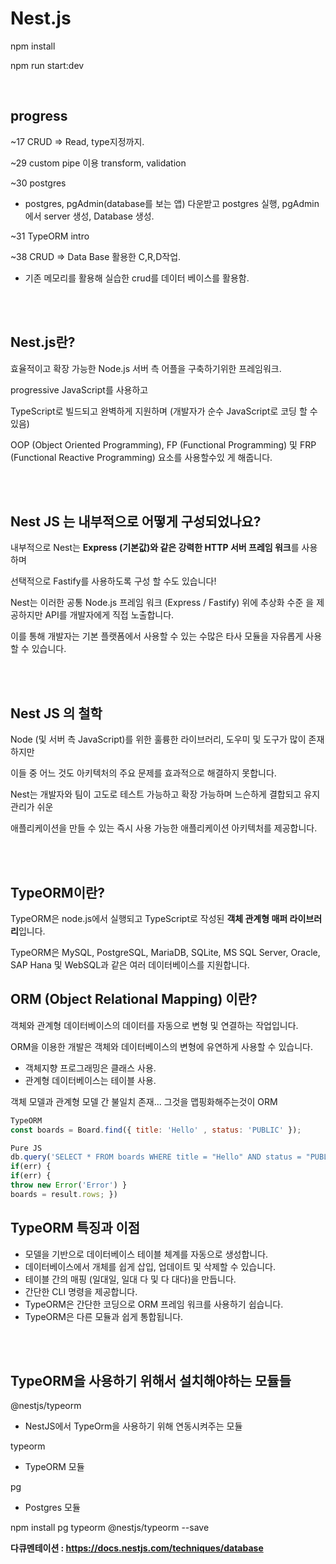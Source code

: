 # Nest.js

npm install

npm run start:dev

<br />

## progress

~17 CRUD => Read, type지정까지.

~29 custom pipe 이용 transform, validation

~30 postgres

- postgres, pgAdmin(database를 보는 앱) 다운받고 postgres 실행,
  pgAdmin에서 server 생성, Database 생성.

~31 TypeORM intro

~38 CRUD => Data Base 활용한 C,R,D작업.

- 기존 메모리를 활용해 실습한 crud를 데이터 베이스를 활용함.

<br />
<br />

## Nest.js란?

효율적이고 확장 가능한 Node.js 서버 측 어플을 구축하기위한 프레임워크.

progressive JavaScript를 사용하고

TypeScript로 빌드되고 완벽하게 지원하며 (개발자가 순수 JavaScript로 코딩 할 수 있음)

OOP (Object Oriented Programming), FP (Functional Programming) 및 FRP (Functional Reactive Programming) 요소를 사용할수있 게 해줍니다.

<br />
<br />

## Nest JS 는 내부적으로 어떻게 구성되었나요?

내부적으로 Nest는 **Express (기본값)와 같은 강력한 HTTP 서버 프레임 워크**를
사용하며

선택적으로 Fastify를 사용하도록 구성 할 수도 있습니다!

Nest는 이러한 공통 Node.js 프레임 워크 (Express / Fastify) 위에 추상화 수준 을 제공하지만 API를 개발자에게 직접 노출합니다.

이를 통해 개발자는 기본 플랫폼에서 사용할 수 있는 수많은 타사 모듈을 자유롭게 사용할 수 있습니다.

<br />
<br />

## Nest JS 의 철학

Node (및 서버 측 JavaScript)를 위한 훌륭한 라이브러리, 도우미 및 도구가 많이 존재하지만

이들 중 어느 것도 아키텍처의 주요 문제를 효과적으로 해결하지 못합니다.

Nest는 개발자와 팀이 고도로 테스트 가능하고 확장 가능하며 느슨하게 결합되고 유지 관리가 쉬운

애플리케이션을 만들 수 있는 즉시 사용 가능한 애플리케이션 아키텍처를 제공합니다.

<br />
<br />

## TypeORM이란?

TypeORM은 node.js에서 실행되고 TypeScript로 작성된 **객체 관계형 매퍼 라이브러리**입니다.

TypeORM은 MySQL, PostgreSQL, MariaDB, SQLite, MS SQL Server, Oracle, SAP Hana 및 WebSQL과 같은 여러 데이터베이스를 지원합니다.

## ORM (Object Relational Mapping) 이란?

객체와 관계형 데이터베이스의 데이터를 자동으로 변형 및 연결하는 작업입니다.

ORM을 이용한 개발은 객체와 데이터베이스의 변형에 유연하게 사용할 수 있습니다.

- 객체지향 프로그래밍은 클래스 사용.
- 관계형 데이터베이스는 테이블 사용.

객체 모델과 관계형 모델 간 불일치 존재... 그것을 맵핑화해주는것이 ORM

```jsx
TypeORM
const boards = Board.find({ title: 'Hello' , status: 'PUBLIC' });

Pure JS
db.query('SELECT * FROM boards WHERE title = "Hello" AND status = "PUBLIC" , (err, result) => {
if(err) {
if(err) {
throw new Error('Error') }
boards = result.rows; })

```

## TypeORM 특징과 이점

- 모델을 기반으로 데이터베이스 테이블 체계를 자동으로 생성합니다.
- 데이터베이스에서 개체를 쉽게 삽입, 업데이트 및 삭제할 수 있습니다.
- 테이블 간의 매핑 (일대일, 일대 다 및 다 대다)을 만듭니다.
- 간단한 CLI 명령을 제공합니다.
- TypeORM은 간단한 코딩으로 ORM 프레임 워크를 사용하기 쉽습니다.
- TypeORM은 다른 모듈과 쉽게 통합됩니다.

<br />
<br />

## TypeORM을 사용하기 위해서 설치해야하는 모듈들

@nestjs/typeorm

- NestJS에서 TypeOrm을 사용하기 위해 연동시켜주는 모듈

typeorm

- TypeORM 모듈

pg

- Postgres 모듈

npm install pg typeorm @nestjs/typeorm --save

**다큐멘테이션 : https://docs.nestjs.com/techniques/database**

